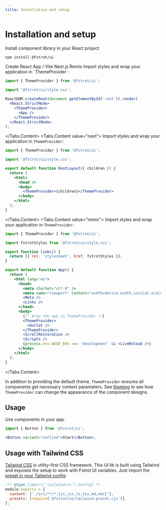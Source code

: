```yaml
---
title: Installation and setup
---
```


# Installation and setup

Install component library in your React project

```bash
npm install @fxtrot/ui
```

<Tabs defaultValue="cra" className="mt-8">
  <Tabs.List>
    <Tabs.Trigger value="cra">Create React App / Vite</Tabs.Trigger>
    <Tabs.Trigger value="next">Next.js</Tabs.Trigger>
    <Tabs.Trigger value="remix">Remix</Tabs.Trigger>
  </Tabs.List>
  <Tabs.Content value="cra">
Import styles and wrap your application in `ThemeProvider`:

```jsx filename="src/index.jsx"
import { ThemeProvider } from '@fxtrot/ui';

import '@fxtrot/ui/style.css';

ReactDOM.createRoot(document.getElementById('root')).render(
  <React.StrictMode>
    <ThemeProvider>
      <App />
    </ThemeProvider>
  </React.StrictMode>
);
```

  </Tabs.Content>
  <Tabs.Content value="next">
    Import styles and wrap your application in `ThemeProvider`:

```jsx filename="app/layout.tsx"
import { ThemeProvider } from '@fxtrot/ui';

import '@fxtrot/ui/style.css';

export default function RootLayout({ children }) {
  return (
    <html>
      <head />
      <body>
        <ThemeProvider>{children}</ThemeProvider>
      </body>
    </html>
  );
}
```

  </Tabs.Content>
  <Tabs.Content value="remix">
    Import styles and wrap your application in `ThemeProvider`:

```jsx filename="app/root.tsx"
import { ThemeProvider } from '@fxtrot/ui';

import fxtrotStyles from '@fxtrot/ui/style.css';

export function links() {
  return [{ rel: 'stylesheet', href: fxtrotStyles }];
}

export default function App() {
  return (
    <html lang="en">
      <head>
        <meta charSet="utf-8" />
        <meta name="viewport" content="width=device-width,initial-scale=1" />
        <Meta />
        <Links />
      </head>
      <body>
        {/* Wrap the app in ThemeProvider */}
        <ThemeProvider>
          <Outlet />
        </ThemeProvider>
        <ScrollRestoration />
        <Scripts />
        {process.env.NODE_ENV === 'development' && <LiveReload />}
      </body>
    </html>
  );
}
```

  </Tabs.Content>
</Tabs>

In addition to providing the default theme, `ThemeProvider` ensures all components get necessary context parameters. See [theming](/theming) to see how `ThemeProvider` can change the appearance of the component designs.

## Usage

Use components in your app.

```jsx
import { Button } from '@fxtrot/ui';

<Button variant="outline">Start</Button>;
```

## Usage with Tailwind CSS

[Tailwind CSS](https://tailwindcss.com/) is utility-first CSS framework. This UI lib is built using Tailwind and exposes the setup to work with Fxtrot UI variables.
Just import the [preset in your Tailwind config](https://tailwindcss.com/docs/presets):

```js filename="tailwind.config.cjs"
/** @type {import('tailwindcss').Config} */
module.exports = {
  content: ['./src/**/*.{js,jsx,ts,tsx,md,mdx}'],
  presets: [require('@fxtrot/ui/tailwind.preset.cjs')],
};
```

